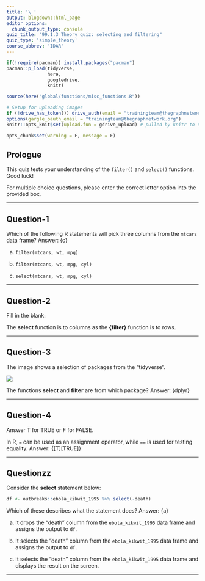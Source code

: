 ```yaml
---
title: '\ '
output: blogdown::html_page
editor_options: 
  chunk_output_type: console
quiz_title: "99.1.3 Theory quiz: selecting and filtering"
quiz_type: 'simple_theory'
course_abbrev: 'IDAR'
---
```


```r
if(!require(pacman)) install.packages("pacman")
pacman::p_load(tidyverse, 
               here,
               googledrive,
               knitr)

source(here("global/functions/misc_functions.R"))

# Setup for uploading images
if (!drive_has_token()) drive_auth(email = "trainingteam@thegraphnetwork.org")
options(gargle_oauth_email = "trainingteam@thegraphnetwork.org")
knitr::opts_knit$set(upload.fun = gdrive_upload) # pulled by knitr to upload image

opts_chunk$set(warning = F, message = F)
```

## Prologue

This quiz tests your understanding of the `filter()` and `select()` functions. Good luck!

For multiple choice questions, please enter the correct letter option into the provided box.

------------------------------------------------------------------------

## Question-1

Which of the following R statements will pick three columns from the `mtcars` data frame? Answer: {c}

a.  `filter(mtcars, wt, mpg)`

b.  `filter(mtcars, wt, mpg, cyl)`

c.  `select(mtcars, wt, mpg, cyl)`

------------------------------------------------------------------------

## Question-2

Fill in the blank:

The **select** function is to columns as the **{filter}** function is to rows.

------------------------------------------------------------------------

## Question-3

The image shows a selection of packages from the "tidyverse".

![](images/tidyverse_website.png)

The functions **select** and **filter** are from which package? Answer: {dplyr}

------------------------------------------------------------------------

## Question-4

Answer T for TRUE or F for FALSE.

In R, `=` can be used as an assignment operator, while `==` is used for testing equality. Answer: {[T][TRUE]}

------------------------------------------------------------------------

## Questionzz

Consider the **select** statement below:

```r
df <- outbreaks::ebola_kikwit_1995 %>% select(-death)
```

Which of these describes what the statement does? Answer: {a}

a.  It drops the "death" column from the `ebola_kikwit_1995` data frame and assigns the output to `df`.

b.  It selects the "death" column from the `ebola_kikwit_1995` data frame and assigns the output to `df`.

c.  It selects the "death" column from the `ebola_kikwit_1995` data frame and displays the result on the screen.

------------------------------------------------------------------------
